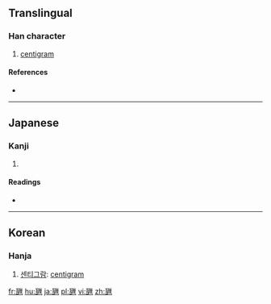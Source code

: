 ==Translingual==

===Han character===
{{Han char|rn=98|rad=瓦|as=09|sn=14|four=|canj=MNMWG}}

# [[centigram]]

====References====
* {{Han ref|kx=0750.231|dkj=21561|dj=1159.010|hdz=21428.011|uh=7505|ud=29957}}

----

==Japanese==

===Kanji===
{{ja-kanji|grade=|rs=瓦09}}

# {{defn|lang=ja|sort=瓦09}}

====Readings====
* {{ja-readings|on=|kun=[[センチグラム]] (senchiguramu)|nanori=}}

----

==Korean==

===Hanja===
{{ko-hanja|hangeul=[[리]]>[[이]]|eumhun=|rv=ri>i|mr=ri>i|y=li>i}}

# [[센티그람]]: [[centigram]]

[[fr:甅]]
[[hu:甅]]
[[ja:甅]]
[[pl:甅]]
[[vi:甅]]
[[zh:甅]]